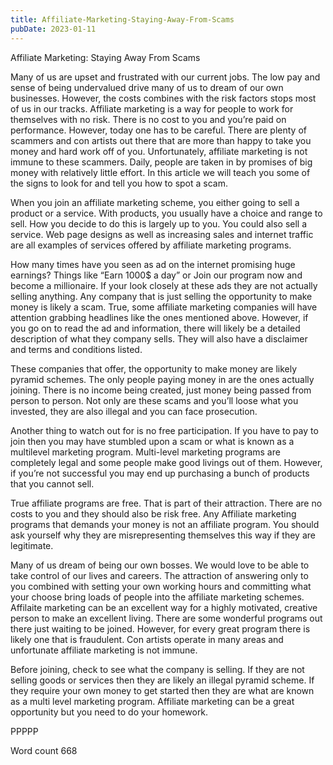 ```yaml
---
title: Affiliate-Marketing-Staying-Away-From-Scams
pubDate: 2023-01-11
---
```


Affiliate Marketing: Staying Away From Scams

Many of us are upset and frustrated with our current jobs. The low pay and sense of being undervalued drive many of us to dream of our own businesses. However, the costs combines with the risk factors stops most of us in our tracks. Affiliate marketing is a way for people to work for themselves with no risk. There is no cost to you and you’re paid on performance. However, today one has to be careful. There are plenty of scammers and con artists out there that are more than happy to take you money and hard work off of you. Unfortunately, affiliate marketing is not immune to these scammers. Daily, people are taken in by promises of big money with relatively little effort. In this article we will teach you some of the signs to look for and tell you how to spot a scam.

When you join an affiliate marketing scheme, you either going to sell a product or a service. With products, you usually have a choice and range to sell. How you decide to do this is largely up to you. You could also sell a service. Web page designs as well as increasing sales and internet traffic are all examples of services offered by affiliate marketing programs. 

How many times have you seen as ad on the internet promising huge earnings? Things like “Earn 1000$ a day” or Join our program now and become a millionaire. If your look closely at these ads they are not actually selling anything. Any company that is just selling the opportunity to make money is likely a scam. True, some affiliate marketing companies will have attention grabbing headlines like the ones mentioned above. However, if you go on to read the ad and information, there will likely be a detailed description of what they company sells. They will also have a disclaimer and terms and conditions listed. 

These companies that offer, the opportunity to make money are likely pyramid schemes. The only people paying money in are the ones actually joining. There is no income being created, just money being passed from person to person. Not only are these scams and you’ll loose what you invested, they are also illegal and you can face prosecution.

Another thing to watch out for is no free participation. If you have to pay to join then you may have stumbled upon a scam or what is known as a multilevel marketing program. Multi-level marketing programs are completely legal and some people make good livings out of them. However, if you’re not successful you may end up purchasing a bunch of products that you cannot sell.

True affiliate programs are free. That is part of their attraction. There are no costs to you and they should also be risk free. Any Affiliate marketing programs that demands your money is not an affiliate program. You should ask yourself why they are misrepresenting themselves this way if they are legitimate.

Many of us dream of being our own bosses. We would love to be able to take control of our lives and careers. The attraction of answering only to you combined with setting your own working hours and committing what your choose bring loads of people into the affiliate marketing schemes. Affilaite marketing can be an excellent way for a highly motivated, creative person to make an excellent living. There are some wonderful programs out there just waiting to be joined. However, for every great program there is likely one that is fraudulent. Con artists operate in many areas and unfortunate affiliate marketing is not immune.

Before joining, check to see what the company is selling. If they are not selling goods or services then they are likely an illegal pyramid scheme. If they require your own money to get started then they are what are known as a multi level marketing program. Affiliate marketing can be a great opportunity but you need to do your homework.

PPPPP

Word count 668